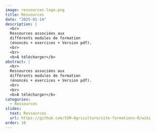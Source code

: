 ```yaml
---
image: ressources-logo.png
title: Ressources
date: "2025-01-14"
description: |
  <br>
  Ressources associées aux 
  différents modules de formation
  (énoncés + exercices + Version pdf).
  <br>
  <br>
  <b>À télécharger</b> 
abstract: |
  <br>
  Ressources associées aux 
  différents modules de formation
  (énoncés + exercices + Version pdf).
  <br>
  <br>
  <b>À télécharger</b> 
categories:
  - Ressources
slides:
  text: Ressources
  url: https://github.com/SSM-Agriculture/site-formations-R/wiki
order: 10
---
```

